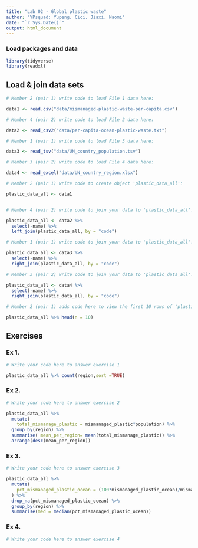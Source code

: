 ```yaml
---
title: "Lab 02 - Global plastic waste"
author: "YPsquad: Yupeng, Cici, Jiaxi, Naomi"
date: "`r Sys.Date()`"
output: html_document
---
```


### Load packages and data

```r
library(tidyverse)
library(readxl)
```

## Load & join data sets

```r
# Member 2 (pair 1) write code to load File 1 data here:

data1 <- read.csv("data/mismanaged-plastic-waste-per-capita.csv")

# Member 4 (pair 2) write code to load File 2 data here:

data2 <- read_csv2("data/per-capita-ocean-plastic-waste.txt")

# Member 1 (pair 1) write code to load File 3 data here:

data3 <- read_tsv("data/UN_country_population.tsv")

# Member 3 (pair 2) write code to load File 4 data here:

data4 <- read_excel("data/UN_country_region.xlsx")


```

```r
# Member 2 (pair 1) write code to create object 'plastic_data_all':

plastic_data_all <- data1


# Member 4 (pair 2) write code to join your data to 'plastic_data_all':

plastic_data_all <- data2 %>%
  select(-name) %>%
  left_join(plastic_data_all, by = "code")

# Member 1 (pair 1) write code to join your data to 'plastic_data_all':

plastic_data_all <- data3 %>%
  select(-name) %>%
  right_join(plastic_data_all, by = "code")

# Member 3 (pair 2) write code to join your data to 'plastic_data_all':

plastic_data_all <- data4 %>%
  select(-name) %>%
  right_join(plastic_data_all, by = "code")


```

```r
# Member 2 (pair 1) adds code here to view the first 10 rows of 'plastic_data_all'

plastic_data_all %>% head(n = 10)

```

## Exercises

### Ex 1.

```r
# Write your code here to answer exercise 1

plastic_data_all %>% count(region,sort =TRUE)

```

### Ex 2.

```r
# Write your code here to answer exercise 2

plastic_data_all %>% 
  mutate(
    total_mismanage_plastic = mismanaged_plastic*population) %>% 
  group_by(region) %>% 
  summarise( mean_per_region= mean(total_mismanage_plastic)) %>% 
  arrange(desc(mean_per_region))


```

### Ex 3.

```r
# Write your code here to answer exercise 3

plastic_data_all %>% 
  mutate(
    pct_mismanaged_plastic_ocean = (100*mismanaged_plastic_ocean)/mismanaged_plastic
  ) %>% 
  drop_na(pct_mismanaged_plastic_ocean) %>% 
  group_by(region) %>% 
  summarise(med = median(pct_mismanaged_plastic_ocean))

```

### Ex 4.

```r
# Write your code here to answer exercise 4



```
